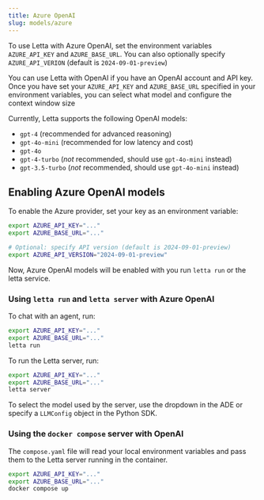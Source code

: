 ```yaml
---
title: Azure OpenAI
slug: models/azure
---
```



<Tip> To use Letta with Azure OpenAI, set the environment variables `AZURE_API_KEY` and `AZURE_BASE_URL`. You can also optionally specify `AZURE_API_VERION` (default is `2024-09-01-preview`) </Tip>

You can use Letta with OpenAI if you have an OpenAI account and API key. Once you have set your `AZURE_API_KEY` and `AZURE_BASE_URL` specified in your environment variables, you can select what model and configure the context window size

Currently, Letta supports the following OpenAI models: 
- `gpt-4` (recommended for advanced reasoning)
- `gpt-4o-mini` (recommended for low latency and cost)
- `gpt-4o`
- `gpt-4-turbo` (*not* recommended, should use `gpt-4o-mini` instead)
- `gpt-3.5-turbo` (*not* recommended, should use `gpt-4o-mini` instead)


## Enabling Azure OpenAI models
To enable the Azure provider, set your key as an environment variable:  
```bash
export AZURE_API_KEY="..."
export AZURE_BASE_URL="..."

# Optional: specify API version (default is 2024-09-01-preview)
export AZURE_API_VERSION="2024-09-01-preview"
```
Now, Azure OpenAI models will be enabled with you run `letta run` or the letta service.


<Accordion icon="square-terminal" title="CLI (pypi only)">

### Using `letta run` and `letta server` with Azure OpenAI
To chat with an agent, run:
```bash
export AZURE_API_KEY="..."
export AZURE_BASE_URL="..."
letta run
```
To run the Letta server, run:
```bash
export AZURE_API_KEY="..."
export AZURE_BASE_URL="..."
letta server
```
To select the model used by the server, use the dropdown in the ADE or specify a `LLMConfig` object in the Python SDK.
</Accordion>
<Accordion icon="docker" title="Docker Compose">
### Using the `docker compose` server with OpenAI
The `compose.yaml` file will read your local environment variables and pass them to the Letta server running in the container. 
```bash
export AZURE_API_KEY="..."
export AZURE_BASE_URL="..."
docker compose up 
```
</Accordion>